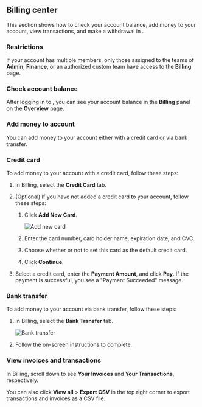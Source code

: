 
## Billing center

This section shows how to check your account balance, add money to your account, view transactions, and make a withdrawal in <Vg k="CONSOLE" />.

### Restrictions

If your account has multiple members, only those assigned to the teams of **Admin**, **Finance**, or an authorized custom team have access to the **Billing** page.

### Check account balance

After logging in to <Link to="{{Global.AGORA_CONSOLE_URL}}"><Vg k="CONSOLE" /></Link>, you can see your account balance in the **Billing** panel on the **Overview** page.

### Add money to account

You can add money to your account either with a credit card or via bank transfer.

### Credit card

To add money to your account with a credit card, follow these steps:

1.  In <Link to="{{Global.AGORA_CONSOLE_URL}}/billing">Billing</Link>, select the **Credit Card** tab.

2.  (Optional) If you have not added a credit card to your account, follow these steps:

    1.  Click **Add New Card**.

        ![Add new card](https://agora-doc.s3.us-east-1.amazonaws.com/images/common/console-add-new-card.png)

    2.  Enter the card number, card holder name, expiration date, and CVC.

    3.  Choose whether or not to set this card as the default credit card.

    4.  Click **Continue**.

3.  Select a credit card, enter the **Payment Amount**, and click **Pay**. If the payment is successful, you see a "Payment Succeeded" message.

### Bank transfer

To add money to your account via bank transfer, follow these steps:

1.  In <Link to="{{Global.AGORA_CONSOLE_URL}}/billing">Billing</Link>, select the **Bank Transfer** tab.

    ![Bank transfer](https://agora-doc.s3.us-east-1.amazonaws.com/images/common/console-bank-transfer.png)

2.  Follow the on-screen instructions to complete.

### View invoices and transactions

In <Link to="{{Global.AGORA_CONSOLE_URL}}/billing">Billing</Link>, scroll down to see **Your Invoices** and **Your Transactions**, respectively.

You can also click **View all** > **Export CSV** in the top right corner to export transactions and invoices as a CSV file.


